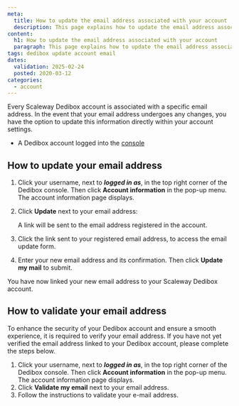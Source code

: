 ```yaml
---
meta:
  title: How to update the email address associated with your account
  description: This page explains how to update the email address associated with your Scaleway Dedibox account.
content:
  h1: How to update the email address associated with your account
  paragraph: This page explains how to update the email address associated with your Scaleway Dedibox account.
tags: dedibox update account email
dates:
  validation: 2025-02-24
  posted: 2020-03-12
categories:
  - account
---
```


Every Scaleway Dedibox account is associated with a specific email address. In the event that your email address undergoes any changes, you have the option to update this information directly within your account settings.

<Macro id="requirements" />

- A Dedibox account logged into the [console](https://console.online.net)

## How to update your email address
1. Click your username, next to **_logged in as_**, in the top right corner of the Dedibox console. Then click **Account information** in the pop-up menu. The account information page displays.
2. Click **Update** next to your email address:
    <Lightbox src="scaleway-dedibox-console-update-email.webp" />

    A link will be sent to the email address registered in the account.
3. Click the link sent to your registered email address, to access the email update form.
4. Enter your new email address and its confirmation. Then click **Update my mail** to submit.
    <Lightbox src="scaleway-dedibox-console-confirm-new-email.webp" />

You have now linked your new email address to your Scaleway Dedibox account.

## How to validate your email address

<Message type="important">
  To enhance the security of your Dedibox account and ensure a smooth experience, it is required to verify your email address.
  If you have not yet verified the email address linked to your Dedibox account, please complete the steps below.
</Message>

1. Click your username, next to **_logged in as_**, in the top right corner of the Dedibox console. Then click **Account information** in the pop-up menu. The account information page displays.
2. Click **Validate my email** next to your email address.
3. Follow the instructions to validate your e-mail address.


